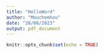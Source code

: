 ```yaml
---
title: "HelloWord"
author: "Mouchemhou"
date: "28/08/2023"
output: pdf_document
---
```


```r
knitr::opts_chunk$set(echo = TRUE)
```

## 
